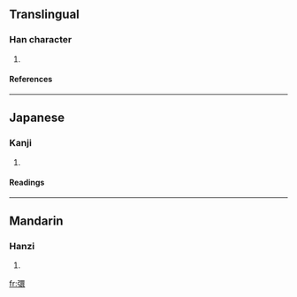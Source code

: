 ==Translingual==
===Han character===
{{Han char|rn=57|rad=弓|as=13|sn=16|four=1623<sub>2</sub>|canj=弓田中女 (NWLV)}}
# {{defn|Han|sort=弓13}}
====References====
{{Han ref|kx=0361.080|dkj=09874|dj=0679.070|hdz=21003.040|uh=5F4B|ud=24395|bh=E974|bd=59764}}
----
==Japanese==
===Kanji===
{{ja-kanji|grade=|rs=弓13}}
# {{defn|Japanese}} 
====Readings====
{{ja-readings|on=[[かう]] (kau), [[ぎゃう]] (gyau), [[こ]] (ko), [[く]] (ku)|kun=[[とばりのひるがえるこえ]] (tobarinohirugaerukoe)}}
----
==Mandarin==
===Hanzi===
{{cmn-hanzi|pin=[[hóng]] ([[hong2]]), [[kuì]] ([[kui4]])|wg=hung<sup>2</sup>, k'uei<sup>4</sup>}}
# {{defn|Mandarin}}

[[fr:彋]]